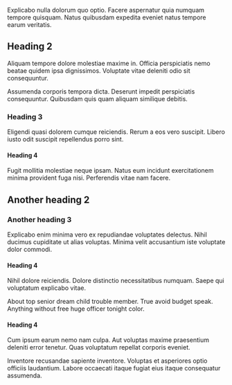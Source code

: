 Explicabo nulla dolorum quo optio. Facere aspernatur quia numquam tempore quisquam. Natus quibusdam expedita eveniet natus tempore earum veritatis.

## Heading 2

Aliquam tempore dolore molestiae maxime in. Officia perspiciatis nemo beatae quidem ipsa dignissimos. Voluptate vitae deleniti odio sit consequuntur.

Assumenda corporis tempora dicta. Deserunt impedit perspiciatis consequuntur. Quibusdam quis quam aliquam similique debitis.

### Heading 3

Eligendi quasi dolorem cumque reiciendis. Rerum a eos vero suscipit. Libero iusto odit suscipit repellendus porro sint.

#### Heading 4

Fugit mollitia molestiae neque ipsam. Natus eum incidunt exercitationem minima provident fuga nisi. Perferendis vitae nam facere.

## Another heading 2

### Another heading 3

Explicabo enim minima vero ex repudiandae voluptates delectus. Nihil ducimus cupiditate ut alias voluptas. Minima velit accusantium iste voluptate dolor commodi.

#### Heading 4

Nihil dolore reiciendis. Dolore distinctio necessitatibus numquam. Saepe qui voluptatum explicabo vitae.

About top senior dream child trouble member. True avoid budget speak. Anything without free huge officer tonight color.

#### Heading 4

Cum ipsum earum nemo nam culpa. Aut voluptas maxime praesentium deleniti error tenetur. Quas voluptatum repellat corporis eveniet.

Inventore recusandae sapiente inventore. Voluptas et asperiores optio officiis laudantium. Labore occaecati itaque fugiat eius itaque consequatur assumenda.

